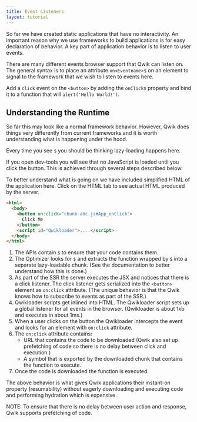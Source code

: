 ```yaml
---
title: Event Listeners
layout: tutorial
---
```


So far we have created static applications that have no interactivity. An important reason why we use frameworks to build applications is for easy declaration of behavior. A key part of application behavior is to listen to user events.

There are many different events browser support that Qwik can listen on. The general syntax is to place an attribute `on<Eventname>$` on an element to signal to the framework that we wish to listen to events here.

Add a `click` event on the `<button>` by adding the `onClick$` property and bind it to a function that will `alert('Hello World!')`.

## Understanding the Runtime

So far this may look like a normal framework behavior. However, Qwik does things very differently from current frameworks and it is worth understanding what is happening under the hood.

Every time you see `$` you should be thinking lazy-loading happens here.

If you open dev-tools you will see that no JavaScript is loaded until you click the button. This is achieved through several steps described below.

To better understand what is going on we have included simplified HTML of the application here. Click on the HTML tab to see actual HTML produced by the server.

```HTML
<html>
  <body>
    <button on:click="chunk-abc.js#App_onClick">
      Click Me
    </button>
    <script id="Qwikloader">....</script>
  </body>
</html>
```

1. The APIs contain `$` to ensure that your code contains them.
2. The Optimizer looks for `$` and extracts the function wrapped by `$` into a separate lazy-loadable chunk. (See the documentation to better understand how this is done.)
3. As part of the SSR the server executes the JSX and notices that there is a click listener. The click listener gets serialized into the `<button>` element as `on:click` attribute. (The unique behavior is that the Qwik knows how to subscribe to events as part of the SSR.)
4. Qwikloader scripts get inlined into HTML. The Qwikloader script sets up a global listener for all events in the browser. (Qwikloader is about 1kb and executes in about 1ms.)
5. When a user clicks on the button the Qwikloader intercepts the event and looks for an element with `on:click` attribute.
6. The `on:click` attribute contains:
   - URL that contains the code to be downloaded (Qwik also set up prefetching of code so there is no delay between click and execution.)
   - A symbol that is exported by the downloaded chunk that contains the function to execute.
7. Once the code is downloaded the function is executed.

The above behavior is what gives Qwik applications their instant-on property (resumability) without eagerly downloading and executing code and performing hydration which is expensive.

NOTE: To ensure that there is no delay between user action and response, Qwik supports prefetching of code.

